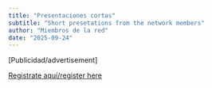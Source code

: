 ```yaml
---
title: "Presentaciones cortas"
subtitle: "Short presetations from the network members"
author: "Miembros de la red"
date: "2025-09-24"
---
```


\[Publicidad/advertisement\]\

[Registrate aquí/register
here](https://aarhusuniversity.zoom.us/j/65362593984)
